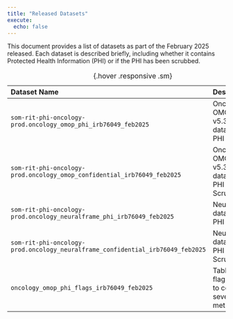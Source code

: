 ```yaml
---
title: "Released Datasets"
execute:
  echo: false
---
```

This document provides a list of datasets as part of the February 2025 released. Each dataset is described briefly, including whether it contains Protected Health Information (PHI) or if the PHI has been scrubbed. 

| Dataset Name                                        | Description| 
|:----------------------------------------------------|:--------|
| `som-rit-phi-oncology-prod.oncology_omop_phi_irb76049_feb2025`| Oncology OMOP-CDM v5.3.1 dataset with PHI| 
| `som-rit-phi-oncology-prod.oncology_omop_confidential_irb76049_feb2025`| Oncology OMOP-CDM v5.3.1 dataset with PHI Scrubbed| 
| `som-rit-phi-oncology-prod.oncology_neuralframe_phi_irb76049_feb2025`| NeuralFrame dataset with PHI | 
| `som-rit-phi-oncology-prod.oncology_neuralframe_confidential_irb76049_feb2025`| NeuralFrame dataset with PHI Scrubbed | 
| `oncology_omop_phi_flags_irb76049_feb2025`| Table with flags used to compute several metrics | 

:  {.hover .responsive .sm}